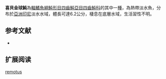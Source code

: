 {{Speciesbox
| name = 喜貝金球魨
| image = 
| image_width = 250px
| status = NE
| status_system = IUCN3.1 
| genus = Auriglobus
| species = remotus
| authority = [[Roberts|Roberts]], 1982
| synonyms = *''Chonerhinos remotus,Roberts, 1982''
}}
'''喜貝金球魨'''為[[輻鰭魚綱|輻鰭魚綱]][[魨形目|魨形目]][[四齒魨亞目|四齒魨亞目]][[四齒魨科|四齒魨科]]的其中一[[種|種]]，為熱帶淡水魚，分布於[[亞洲|亞洲]][[印尼|印尼]]淡水水域，體長可達6.2公分，棲息在底層水域，生活習性不明。
==参考文献==
*{{FishBase_species|genus=Auriglobus|species=remotus|year=2014|month=3}}

== 扩展阅读 ==
{{refbegin}}
{{wikispecies-inline|Auriglobus remotus|喜貝金球魨}}
{{refend}}
{{Taxonbar|from=Q5517408}}

[[Category:金球魨屬|remotus]]


{{魚類小作品}}
